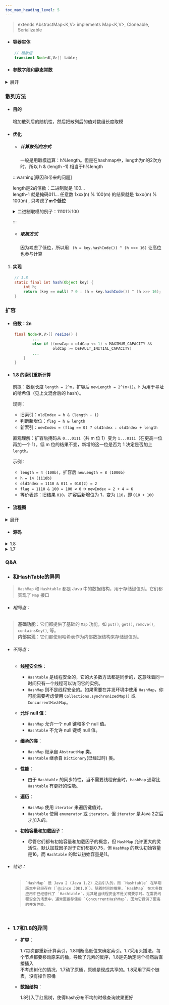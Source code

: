 ```yaml
---
toc_max_heading_level: 5
---
```

> extends AbstractMap\<K,V> implements Map\<K,V>, Cloneable, Serializable

* #### 容器实体

```java
    // 桶数组
    transient Node<K,V>[] table;
```

* #### 参数字段和静态常数

<details>

<summary>展开</summary>

* ###### loadFactor

  * 负载因子，默认0.75
  * 负载因子越高时间效率越低，空间效率越高
  * 表示预期的每个桶的元素的平均数量
  * 因为hash会发生碰撞、分布不均匀，如果这个值接近1，那就说明有些桶的元素大于1，需要用到链表或者树，查询效率就不是O(1)了
* ###### tableLength

  * 桶数组（表）的长度
* ###### threshold

  * 当前允许最大的容量（节点的个数）：tableLength*loadFactor
* ###### size

  * 键值对，节点个数
* ###### modCount

  * 记录HashMap内部结构发生变化的次数
* ###### DEFAULT_LOAD_FACTOR = 0.75f

  * 默认负载因子，当元素个数大于0.75*桶长度时扩容
* ###### TREEIFY_THRESHOLD = 8

  * 链表树化的阈值，链表长度 >= 8 且容量 >= 64 时树化
* ###### DEFAULT_INITIAL_CAPACITY = 1 \<< 4; // aka 16

  * 初始化的数组长度：16
* ###### MIN_TREEIFY_CAPACITY = 64;

  * 最小树化容量，树化时如果数组长度\<64要先扩容，不树化，防止出现很长的桶

</details>

### 散列方法

* #### 目的

   增加散列后的随机性，然后把散列后的值对数组长度取模
* #### 优化


  * ##### 计算散列的方式

     一般是用取模运算：h%length。但是在hashmap中，length为n的2次方时，所以 h & (length -1) 相当于h%length

   :::warning[原因和带来的问题]

   length是2的倍数：二进制就是 100...  
   length-1 就是掩码011...
   任意数 1xxx(n) % 100(m) 的结果就是 1xxx(m) % 100(m) , 只考虑了**m个低位**

   <details>

   <summary>二进制取模的例子：11101%100 </summary>


   * 从左侧开始，找到一个大于或等于除数 100 的数字。在这里，我们首先考虑 111。



  * 将 111 除以 100。结果为 1，余数为 11。



  * 将下一个位数 0 拉下来，得到 110。



  * 再次将 110 除以 100。结果为 1，余数为 10。



  * 最后，将最后一个位数 1 拉下来，得到 101。



  * 将 101 除以 100。结果为 1，余数为 1。


   </details>

   :::

  * ##### 取模方式
     因为考虑了低位，所以用 ` (h = key.hashCode()) ^ (h >>> 16)` 让高位也参与计算


1. #### 实现

```java
    // 1.8
    static final int hash(Object key) {
        int h;
        return (key == null) ? 0 : (h = key.hashCode()) ^ (h >>> 16);
    }
```

### 扩容

* #### 倍数：2n

```java
    final Node<K,V>[] resize() {
            ...
            else if ((newCap = oldCap << 1) < MAXIMUM_CAPACITY &&
                     oldCap >= DEFAULT_INITIAL_CAPACITY)
            ...
        }
    }
```

* #### 1.8 的索引重新计算
  前提：数组长度 `length = 2^m`，扩容后 `newLength = 2^(m+1)`。`h` 为用于寻址的哈希值（见上文混合后的 hash）。

  规则：
  - 旧索引：`oldIndex = h & (length - 1)`
  - 判断新增位：`flag = h & length`
  - 新索引：`newIndex = (flag == 0) ? oldIndex : oldIndex + length`

  直观理解：扩容后掩码从 `0...0111`（共 m 位 1）变为 `1...0111`（在更高一位再加一个 1）。低 m 位的结果不变，新增的这一位是否为 1 决定是否加上 `length`。

  示例：
  - `length = 4 (100b)`，扩容后 `newLength = 8 (1000b)`
  - `h = 14 (1110b)`
  - `oldIndex = 1110 & 011 = 010(2) = 2`
  - `flag = 1110 & 100 = 100 ≠ 0` → `newIndex = 2 + 4 = 6`
  - 等价表述：旧结果 `010`，扩容后新增位为 1，变为 `110`，即 `010 + 100`

* #### 流程图

<details>

<summary>展开</summary>

```mermaid
graph TD
    A[开始resize]
    B[设置新桶数组容量和新的扩容阈值]
    C[将新容量设为当前容量的两倍]
    D[使用新的容量创建新的节点数组]
    E[遍历旧数组中的每个桶]
    F[确定高低位并且生成两个新桶]
    G[将元素放入新数组对应位置]

    A --> B
    B --> C
    C --> D
    D --> E
    E --> F
    F --> G

```

</details>

* #### 源码

<details>
    <summary>1.8</summary>

```java
    /**
     * @from 1.8
     * Initializes or doubles table size.  If null, allocates in
     * accord with initial capacity target held in field threshold.
     * Otherwise, because we are using power-of-two expansion, the
     * elements from each bin must either stay at same index, or move
     * with a power of two offset in the new table.
     *
     * @return the table
     */
    final Node<K,V>[] resize() {
        // 先确定下来 newCap 和 newThr
        // newCap:扩容之后table数组大小
        // newThr:下次需要扩容table时数组大小 (new threshold)
        Node<K,V>[] oldTab = table;
        int oldCap = (oldTab == null) ? 0 : oldTab.length;
        int oldThr = threshold;
        int newCap, newThr = 0;
        if (oldCap > 0) {
            if (oldCap >= MAXIMUM_CAPACITY) {
                threshold = Integer.MAX_VALUE;
                return oldTab;
            }
            else if ((newCap = oldCap << 1) < MAXIMUM_CAPACITY &&
                     oldCap >= DEFAULT_INITIAL_CAPACITY)
                newThr = oldThr << 1; // double threshold
        }
        else if (oldThr > 0) // initial capacity was placed in threshold
            newCap = oldThr;
        else {               // zero initial threshold signifies using defaults
            newCap = DEFAULT_INITIAL_CAPACITY;
            newThr = (int)(DEFAULT_LOAD_FACTOR * DEFAULT_INITIAL_CAPACITY);
        }
        if (newThr == 0) {
            float ft = (float)newCap * loadFactor;
            newThr = (newCap < MAXIMUM_CAPACITY && ft < (float)MAXIMUM_CAPACITY ?
                      (int)ft : Integer.MAX_VALUE);
        }
        threshold = newThr;
        @SuppressWarnings({"rawtypes","unchecked"})
        // 产生新的桶数组
        Node<K,V>[] newTab = (Node<K,V>[])new Node[newCap];
        table = newTab;
        if (oldTab != null) {
            //遍历旧桶
            for (int j = 0; j < oldCap; ++j) {
                Node<K,V> e;
                //找到每个桶，遍历桶（链表或者树）
                if ((e = oldTab[j]) != null) {
                    oldTab[j] = null;
                    //桶里只有一个元素
                    if (e.next == null)
                        newTab[e.hash & (newCap - 1)] = e;
                    //树的情况
                    else if (e instanceof TreeNode)
                        ((TreeNode<K,V>)e).split(this, newTab, j, oldCap);
                    else { // preserve order
                        // 低位桶
                        Node<K,V> loHead = null, loTail = null;
                        // 高位桶
                        Node<K,V> hiHead = null, hiTail = null;
                        Node<K,V> next;
                        // 1.8 不会对原桶做操作
                        do {
                            next = e.next;
                            // 判断是高位还是低位，oldCap二进制只有一个1，就判断hash的那一位是不是1
                            if ((e.hash & oldCap) == 0) {
                                // 尾插法，原桶遍历完就可以确定两个桶了
                                if (loTail == null)
                                    loHead = e;
                                else
                                    loTail.next = e;
                                loTail = e;
                            }
                            else {
                                if (hiTail == null)
                                    hiHead = e;
                                else
                                    hiTail.next = e;
                                hiTail = e;
                            }
                        } while ((e = next) != null);
                        // 插入两个高低位的桶
                        if (loTail != null) {
                            loTail.next = null;
                            newTab[j] = loHead;
                        }
                        if (hiTail != null) {
                            hiTail.next = null;
                            newTab[j + oldCap] = hiHead;
                        }
                    }
                }
            }
        }
        return newTab;
    }

```

</details>

<details>
    <summary>1.7</summary>

```java
    /**
     *@from 1.7
     * Transfers all entries from current table to newTable.
     * 头插法
     */
    void transfer(Entry[] newTable, boolean rehash) {
        int newCapacity = newTable.length;
        //  table 以及每个桶 是线程共享的
        for (Entry<K,V> e : table) {
            while(null != e) {
                //取出下一个
                Entry<K,V> next = e.next;
                //这个地方e.next 可能会变，因为原桶的head会一个一个变少
                if (rehash) {
                    e.hash = null == e.key ? 0 : hash(e.key);
                }
                //计算当前的index
                int i = indexFor(e.hash, newCapacity);
                //把找到的桶放到当前的下一个
                e.next = newTable[i];
                // 把当前拼接的桶放到预期位置
                newTable[i] = e;
                e = next;
            }
        }
    }
```

</details>

### Q&A

* ### 和HashTable的异同

> `HashMap` 和 `Hashtable` 都是 Java 中的数据结构，用于存储键值对。它们都实现了 `Map` 接口

  * ###### 相同点：
  
   >  **基础功能**：它们都提供了基础的 `Map` 功能，如 `put()`, `get()`, `remove()`, `containsKey()`, 等。  
      **内部实现**：它们都使用哈希表作为内部数据结构来存储键值对。
    
  * ###### 不同点：
  
    * **线程安全性**：
  
      - `Hashtable` 是线程安全的，它的大多数方法都是同步的，这意味着同一时间只有一个线程可以访问它的实例。
      - `HashMap` 则不是线程安全的。如果需要在并发环境中使用 `HashMap`，你可能需要考虑使用 `Collections.synchronizedMap()` 或 `ConcurrentHashMap`。
    * **允许 null 值**：
  
        - `HashMap` 允许一个 null 键和多个 null 值。
        - `Hashtable` 不允许 null 键或 null 值。
    * **继承的类**：
  
        - `HashMap` 继承自 `AbstractMap` 类。
        - `Hashtable` 继承自 `Dictionary`(已经过时) 类。
    * **性能**：
  
        - 由于 `Hashtable` 的同步特性，当不需要线程安全时，`HashMap` 通常比 `Hashtable` 有更好的性能。
    * **遍历**：
  
        - `HashMap` 使用 `iterator` 来遍历键值对。
        - `Hashtable` 使用 `enumerator` 或 `iterator`。但 `iterator` 是Java 2之后才加入的。
    * **初始容量和加载因子**：
  
        -   尽管它们都有初始容量和加载因子的概念，但 `HashMap` 允许更大的灵活性。默认加载因子对于它们都是0.75，但 `HashMap` 的默认初始容量是16，而 `Hashtable` 的默认初始容量是11。
*  ###### 结论：
  
    >     `HashMap` 是 Java 2 (Java 1.2) 之后引入的，而 `Hashtable` 在早期版本中已经存在（`@since JDK1.0`）。随着时间的推移，`HashMap` 在大多数应用中已经替代了 `Hashtable`，尤其是当线程安全不是关键要求时。在需要线程安全的场景中，通常更推荐使用 `ConcurrentHashMap`，因为它提供了更高的并发性能。  
  
<br/>

* ### 1.7和1.8的异同
  * **扩容**：  
  
    1.7每次都重新计算索引，1.8判断高低位来确定索引。1.7采用头插法，每个节点都要移动原来的桶，导致了元素的反序，1.8是先确定两个桶然后直接插入  
    不考虑树化的情况，1.7动了原桶，原桶是现成共享的。1.8采用了两个链表，没有操作原桶
  * **数据结构**：

    1.8引入了红黑树，使得hash分布不均的时候查询效果更好

